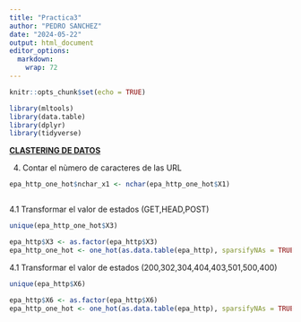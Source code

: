 ```yaml
---
title: "Practica3"
author: "PEDRO SANCHEZ"
date: "2024-05-22"
output: html_document
editor_options: 
  markdown: 
    wrap: 72
---
```


```r
knitr::opts_chunk$set(echo = TRUE)
```

```r

library(mltools)
library(data.table)
library(dplyr)
library(tidyverse)

```

[**CLASTERING DE DATOS**]{.underline}

4. Contar el nùmero de caracteres de las URL

```r

epa_http_one_hot$nchar_x1 <- nchar(epa_http_one_hot$X1)



```

4.1 Transformar el valor de estados (GET,HEAD,POST)


```r

unique(epa_http_one_hot$X3)

epa_http$X3 <- as.factor(epa_http$X3)
epa_http_one_hot <- one_hot(as.data.table(epa_http), sparsifyNAs = TRUE)

```

4.1 Transformar el valor de estados (200,302,304,404,403,501,500,400)


```r

unique(epa_http$X6)

epa_http$X6 <- as.factor(epa_http$X6)
epa_http_one_hot <- one_hot(as.data.table(epa_http), sparsifyNAs = TRUE)

```
